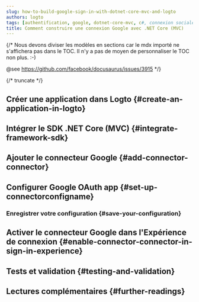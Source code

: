 ```yaml
---
slug: how-to-build-google-sign-in-with-dotnet-core-mvc-and-logto
authors: logto
tags: [authentification, google, dotnet-core-mvc, c#, connexion sociale, connexion, login]
title: Comment construire une connexion Google avec .NET Core (MVC)
---
```


{/*
  Nous devons diviser les modèles en sections car le mdx importé ne s'affichera pas dans le TOC.
  Il n'y a pas de moyen de personnaliser le TOC non plus. :-)

  @see https://github.com/facebook/docusaurus/issues/3915
*/}




{/* truncate */}

<Intro connector={connector} sdk=".NET Core (MVC)" link="https://dotnet.microsoft.com/apps/aspnet/mvc" />

## Créer une application dans Logto \{#create-an-application-in-logto}

<CreateApplication type="Traditional web" framework=".NET Core (MVC)" />

## Intégrer le SDK .NET Core (MVC) \{#integrate-framework-sdk}

<IntegrateSdk />

## Ajouter le connecteur Google \{#add-connector-connector}

<AddSocialConnector connector={connector} framework=".NET Core (MVC)" />

## Configurer Google OAuth app \{#set-up-connectorconfigname}

<ConnectorGuide />

### Enregistrer votre configuration \{#save-your-configuration}

<SaveYourConfiguration connector={connector} />

## Activer le connecteur Google dans l'Expérience de connexion \{#enable-connector-connector-in-sign-in-experience}

<EnableSocialConnector connector={connector} />

## Tests et validation \{#testing-and-validation}

<TestingAndValidation connector={connector} sdk=".NET Core (MVC)" />

## Lectures complémentaires \{#further-readings}

<FurtherReadings />